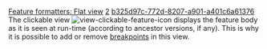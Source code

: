 [[Property:title|Feature formatters: Flat view]]
[[Property:weight|2]]
[[Property:uuid|b325d97c-772d-8207-a901-a401c6a61376]]
The clickable view  [[Image:view-clickable-feature-icon]] displays the feature body as it is seen at run-time (according to ancestor versions, if any). This is why it is possible to add or remove [[Breakpoints|breakpoints]]  in this view. 

{{seealso|<br/>
[[Class formatters: Flat view|Class flat view]]  }}




